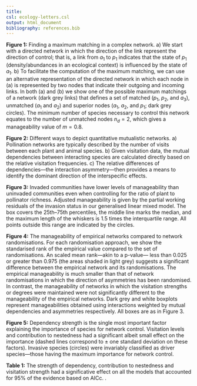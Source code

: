 ```yaml
---
title: 
csl: ecology-letters.csl
output: html_document
bibliography: references.bib
---
```


**Figure 1:**
Finding a maximum matching in a complex network. 
a) We start with a directed network  in which the direction of the link represent the direction of control; that is, a link from $a_1$ to $p_1$ indicates that the state of $p_1$ (density/abundances in an ecological context) is influenced by the state of $a_1$. 
b) To facilitate the computation of the maximum matching, we can use an alternative representation of the directed network in which each node in (a) is represented by two nodes that indicate their outgoing and incoming links. 
In both (a) and (b) we show one of the possible maximum matchings of a network (dark grey links) that defines a set of matched ($p_1$, $p_2$, and $a_3$), unmatched ($a_1$ and $a_2$) and superior nodes ($a_1$, $a_2$, and $p_1$; dark grey circles). 
The minimum number of species necessary to control this network equates to the number of unmatched nodes $n_d = 2$, which gives a manageability value of $m = 0.8$.

**Figure 2:** 
Different ways to depict quantitative mutualistic networks. 
a) Pollination networks are typically described by the number of visits between each plant and animal species. 
b) Given visitation data, the mutual dependencies between interacting species are calculated directly based on the relative visitation frequencies. 
c) The relative differences of dependencies—the interaction asymmetry—then provides a means to identify the dominant direction of the interspecific effects.

**Figure 3:**
Invaded communities have lower levels of manageability than uninvaded communities even when controlling for the ratio of plant to pollinator richness. 
Adjusted manageability is given by the partial working residuals of the invasion status in our generalised linear mixed model. 
The box covers the 25th–75th percentiles, the middle line marks the median, and the maximum length of the whiskers is 1.5 times the interquartile range. 
All points outside this range are indicated by the circles.

**Figure 4:**
The manageability of empirical networks compared to network randomisations. 
For each randomisation approach, we show the standarised rank of the empirical value compared to the set of randomisations. 
An scaled mean rank—akin to a p-value— less than 0.025 or greater than 0.975 (the areas shaded in light grey) suggests a significant difference between the empirical network and its randomisations. 
The empirical manageability is much smaller than that of network randomisations in which the direction of asymmetries has been randomised. 
In contrast, the manageability of networks in which the visitation strengths or degrees were maintained were not significantly different to the manageability of the empirical networks. 
Dark grey and white boxplots represent manageabilities obtained using interactions weighted by mutual dependencies and asymmetries respectively. 
All boxes are as in Figure 3.

**Figure 5:**
Dependency strength is the single most important factor explaining the importance of species for network control. 
Visitation levels and contribution to nestedness had a significant albeit small effect on the importance (dashed lines correspond to ± one standard deviation on these factors). 
Invasive species (circles) were invariably classified as driver species—those having the maximum importance for network control.

**Table 1:**
The strength of dependency, contribution to nestedness and visitation strength had a significative effect on all the models that accounted for 95\% of the evidence based on AICc. .